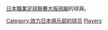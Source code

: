 [[日本職業足球聯賽|日本職業足球聯賽]][[大阪飛腳|大阪飛腳]]的球員。
{{Commonscat|Players of Gamba Osaka}}

[[Category:效力日本俱乐部的球员|Category:效力日本俱乐部的球员]]
[[Category:大阪飛腳|Players]]